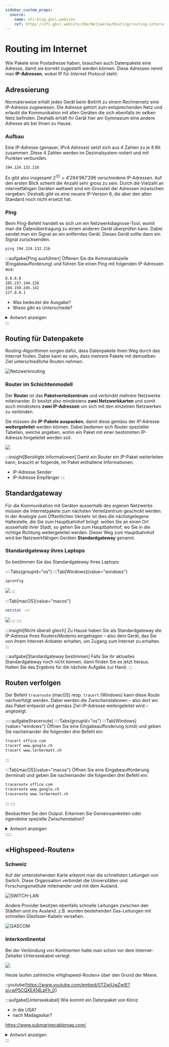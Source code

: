 ```yaml
---
sidebar_custom_props:
  source:
    name: ofi-blog.gbsl.website
    ref: https://ofi.gbsl.website/26e/Netzwerke/Routing/routing-internet
---
```



# Routing im Internet
Wie Pakete eine Postadresse haben, brauchen auch Datenpakete eine Adresse, damit sie korrekt zugestellt werden können. Diese Adressen nennt man **IP-Adressen**, wobei IP für *Internet Protocol* steht.

## Adressierung
Normalerweise erhält jedes Gerät beim Beitritt zu einem Rechnernetz eine IP-Adresse zugewiesen. Die Adresse gehört zum entsprechenden Netz und erlaubt die Kommunikation mit allen Geräten die sich ebenfalls im selben Netz befinden. Deshalb erhält Ihr Gerät hier am Gymnasium eine andere Adresse als bei Ihnen zu Hause.

### Aufbau
Eine IP-Adresse (genauer, IPv4 Adresse) setzt sich aus 4 Zahlen zu je 8 Bit zusammen. Diese 4 Zahlen werden im Dezimalsystem notiert und mit Punkten verbunden.

```
194.124.132.216
```

Es gibt also insgesamt $2^{32} = 4'294'967'296$ verschiedene IP-Adressen. Auf den ersten Blick scheint die Anzahl sehr gross zu sein. Durch die Vielzahl an internetfähigen Geräten weltweit sind ein Grossteil der Adressen inzwischen vergeben. Deshalb gibt es eine neuere IP-Version 6, die aber den alten Standard noch nicht ersetzt hat.

### Ping
Beim Ping-Befehl handelt es sich um ein Netzwerkdiagnose-Tool, womit man die Datenübertragung zu einem anderen Gerät überprüfen kann. Dabei sendet man ein Signal an ein entferntes Gerät. Dieses Gerät sollte dann ein Signal zurücksenden.

```sh title="In der Kommandozeile"
ping 194.124.132.216
```

:::aufgabe[Ping ausführen]
Öffenen Sie die Kommandozeile (Eingabeaufforderung) und führen Sie einen Ping mit folgenden IP-Adressen aus:

```sh
8.8.8.8
185.237.144.226
194.150.245.142
127.0.0.1
```

- Was bedeutet die Ausgabe?
- Wieso gibt es Unterschiede?

<details>
  <summary>Antwort anzeigen</summary>
  <div>
    Der Ping-Befehl sendet wiederholt eine Test-Paket in der Grösse von 64 Bytes an die gewünschte IP-Adresse und misst dabei, wie lange es dauert, bis eine Antwort zurückkommt.

    Bei der Adresse `194.150.245.142` kommt keine Antwort zurück - dies bedeutet, dass unter dieser Adresse kein Gerät erreichbar ist.

    Bei der Adresse `127.0.0.1` kommt die Antwort viel schneller als bei den beiden ersten. Das liegt daran, dass es sich hierbei um die sogenannte **Loopback-Adresse** handelt: Unter `127.0.0.1` erreicht man auf jedem Computer diesen Computer selbst. Die Daten müssen also nie Ihr Gerät verlassen, weshalb auch so schnell eine Antwort kommt. Das ist so, als würden Sie einen Brief an sich selbst Adressieren - sie müssen ihn gar nicht erst zur Post bringen, um ihn zu zuzustellen.
  </div>
</details>
:::

## Routing für Datenpakete
Routing-Algorithmen sorgen dafür, dass Datenpakete ihren Weg durch das Internet finden. Dabei kann es sein, dass mehrere Pakete mit demselben Ziel unterschiedliche Routen nehmen.

![Netzwerkrouting](img/routing.svg)

### Router im Schichtenmodell
Der **Router** ist das **Paketverteilzentrum** und verbindet mehrere Netzwerke miteinander. Er besitzt also mindestens **zwei Netzwerkkarten** und somit auch mindestens **zwei IP-Adressen** um sich mit den einzelnen Netzwerken zu verbinden.

Sie müssen die **IP-Pakete auspacken**, damit diese gemäss der IP-Adresse **weitergeleitet** werden können. Dabei bedienen sich Router spezieller Tabellen, welche angeben, wohin ein Paket mit einer bestimmten IP-Adresse hingeleitet werden soll.

![](img/routing_slim.png)

:::insight[Benötigte Informationen]
Damit ein Router ein IP-Paket weiterleiten kann, braucht er folgende, im Paket enthaltene Informationen:
- IP-Adresse Sender
- IP-Adresse Empfänger
:::

## Standardgateway
Für die Kommunikation mit Geräten ausserhalb des eigenen Netzwerks müssen die Internetpakete zum nächsten Verteilzentrum geschickt werden. In der Analogie zum Öffentlichen Verkehr ist dies die nächstgelegene Haltestelle, die Sie zum Hauptbahnhof bringt: wollen Sie an einen Ort ausserhalb ihrer Stadt, so gehen Sie zum Hauptbahnhof, wo Sie in die richtige Richtung weitergeleitet werden. Dieser Weg zum Hauptbahnhof wird bei Netzwerkfähigen Geräten **Standardgateway** genannt.

### Standardgateway ihres Laptops
So bestimmen Sie das Standardgateway Ihres Laptops:

::::Tabs{groupId="os"}
:::Tab[Windows]{value="windows"}
```.sh title="In der Kommandozeile (cmd) eingeben"
ipconfig
```

![](img/ipconfig.png)
:::

:::Tab[macOS]{value="macos"}
```.sh title="In der Koommandozeile (terminal) eingeben"
netstat -nr
```

![](img/netstat.png)
:::
::::

:::insight[Nicht überall gleich]
Zu Hause haben Sie als Standardgateway die IP-Adresse Ihres Routers/Modems eingetragen – also dem Gerät, das Sie von Ihrem Internet-Anbieter erhalten, um Zugang zum Internet zu erhalten.
:::

:::aufgabe[Standardgateway bestimmen]
Falls Sie ihr aktuelles Standardgateway noch nicht kennen, dann finden Sie es jetzt heraus. Halten Sie das Ergebnis für die nächste Aufgabe zur Hand.
:::

## Routen verfolgen
Der Befehl `traceroute` (macOS) resp. `tracert` (Windows) kann diese Route nachverfolgt werden. Dabei werden die Zwischenstationen – also dort wo das Paket entpackt und gemäss Ziel-IP-Adresse weitergeleitet wird – angezeigt.

:::::aufgabe[traceroute]
::::Tabs{groupId="os"}
:::Tab[Windows]{value="windows"}
Öffnen Sie eine Eingabeaufforderung (cmd) und geben Sie nacheinander die folgenden drei Befehl ein:
```.sh title="In der Kommandozeile (cmd)"
tracert office.com
tracert www.google.ch
tracert www.lerbermatt.ch
```
:::

:::Tab[macOS]{value="macos"}
Öffnen Sie eine Eingabeaufforderung (terminal) und geben Sie nacheinander die folgenden drei Befehl ein:

```.sh title="In der Kommandozeile (terminal)"
traceroute office.com
traceroute www.google.ch
traceroute www.lerbermatt.ch
```
:::
::::

Beobachten Sie den Output. Erkennen Sie Gemeinsamkeiten oder irgendeine spezielle Zwischenstation?

<details>
  <summary>Antwort anzeigen</summary>
  <div>
    Die erste Zwischenstation ist immer Ihr Standardgateway. Vergleichen Sie mit dem Resultat der vorangehenden Aufgabe!

    Danach sind vermutlich noch ein paar weitere Zwischenstationen bei allen drei Traceroute-Abfragen identisch. Das liegt daran, dass Ihre Pakete höchstwahrscheinlich immer den gleichen Weg zum nächsten Verteilzentrum Ihres Internetanbieters (Swisscom, UPC, etc.) nehmen. Erst dann laufen die Routen auseinander, denn nun muss das Paket von diesem Verteilzentrum über eine möglichst effiziente Route zur Ziel-Adresse vermittelt werden.
  </div>
</details>
:::::

## «Highspeed-Routen»
### Schweiz
Auf der untenstehenden Karte erkennt man die schnellsten Leitungen von Switch. Diese Organisation verbindet die Universitäten und Forschungsinstitute miteinander und mit dem Ausland.

![SWITCH-LAN](img/switch-lan.jpg)

Andere Provider besitzen ebenfalls schnelle Leitungen zwischen den Städten und ins Ausland. z.B. wurden bestehenden Gas-Leitungen mit schnellen Glasfaser-Kabeln versehen.

![GASCOM](img/gascom-lan.png)

### Interkontinental

Bei der Verbindung von Kontinenten hatte man schon vor dem Internet-Zeitalter Unterseekabel verlegt.

![](img/international-lan.png)

Heute laufen zahlreiche «Highspeed-Routen» über den Grund der Meere.

::youtube[https://www.youtube.com/embed/0TZwiUwZwIE?si=wP5CQXEA14LpFh_0]

:::aufgabe[Unterseekabel]
Wie kommt ein Datenpaket von Köniz
- in die USA?
- nach Madagaskar?

https://www.submarinecablemap.com/

<details>
  <summary>Antwort anzeigen</summary>
  <div>
    Auf dem Weg in die USA liegt der vermutlich nächste Untersee-Eintrittspunkt in Frankreich, und zwar in Saint-Hilarie-de-Riez. Von dort aus durchquert das Paket im Kabel _Dunant_ den Atlantik, bis es schiesslich in Virginia Beach die USA erreicht. Falls das Paket jedoch einen nördlicheren Teil der USA erreichen muss (z.B. Massachusetts oder New York), dann könnte es seine Atlantiküberquerung auch in Nordfrankreich oder in Südengland antreten.

    Um nach Madagaskar zu gelangen, geht das Datenpaket vermutlich zuerst über Frankreich oder Italien durch das Mittelmeer nach Ägypten. Von dort aus wandert es durch den Suezkanal und durch das rote Meer in den Indischen Ozean, wo es wahrscheinlich nach einem Zwischenstopp in Kenya endlich Madagaskar erreicht.
  </div>
</details>
:::
